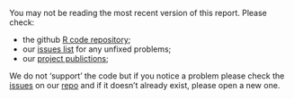 You may not be reading the most recent version of this report. Please check:

  * the github [R code repository](https://github.com/CfSOtago/gridCarbon);
  * our [issues list](https://github.com/CfSOtago/gridCarbon/issues) for any unfixed problems; 
  * our [project publictions](https://cfsotago.github.io/gridCarbon/);

We do not 'support' the code but if you notice a problem please check the [issues](https://github.com/CfSOtago/gridCarbon/issues) on our [repo](https://github.com/CfSOtago/gridCarbon) and if it doesn't already exist, please open a new one.
